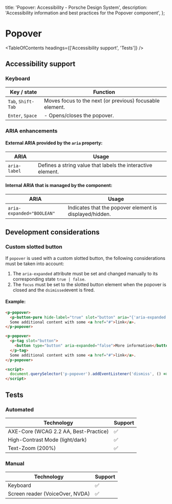 
  title: 'Popover: Accessibility - Porsche Design System',
  description: 'Accessibility information and best practices for the Popover component',
};

# Popover <ComponentStatus tagName="p-popover"></ComponentStatus>

<TableOfContents headings={['Accessibility support', 'Tests']} />

## Accessibility support

### Keyboard

| Key / state        | Function                                                 |
| ------------------ | -------------------------------------------------------- |
| `Tab`, `Shift-Tab` | Moves focus to the next (or previous) focusable element. |
| `Enter`, `Space`   | - Opens/closes the popover.                              |

### ARIA enhancements

#### External **ARIA** provided by the `aria` property:

| ARIA         | Usage                                                       |
| ------------ | ----------------------------------------------------------- |
| `aria-label` | Defines a string value that labels the interactive element. |

#### Internal **ARIA** that is managed by the component:

| ARIA                      | Usage                                                   |
| ------------------------- | ------------------------------------------------------- |
| `aria-expanded="BOOLEAN"` | Indicates that the popover element is displayed/hidden. |

## Development considerations

### Custom slotted button

If `popover` is used with a custom slotted button, the following considerations must be taken into account:

1. The `aria-expanded` attribute must be set and changed manually to its corresponding state `true | false`.
2. The `focus` must be set to the slotted button element when the popover is closed and the `dsimissed`event is fired.

#### Example:

```html
<p-popover>
  <p-button-pure hide-label="true" slot="button" aria="{'aria-expanded': 'false'}">More information</p-button-pure>
  Some additional content with some <a href="#">link</a>.
</p-popover>

<p-popover>
  <p-tag slot="button">
    <button type="button" aria-expanded="false">More information</button>
  </p-tag>
  Some additional content with some <a href="#">link</a>.
</p-popover>

<script>
  document.querySelector('p-popover').addEventListener('dismiss', () => document.querySelector('button').focus());
</script>
```

## Tests

### Automated

| Technology                            | Support |
| ------------------------------------- | ------- |
| AXE-Core (WCAG 2.2 AA, Best-Practice) | ✅      |
| High-Contrast Mode (light/dark)       | ✅      |
| Text-Zoom (200%)                      | ✅      |

### Manual

| Technology                      | Support |
| ------------------------------- | ------- |
| Keyboard                        | ✅      |
| Screen reader (VoiceOver, NVDA) | ✅      |
